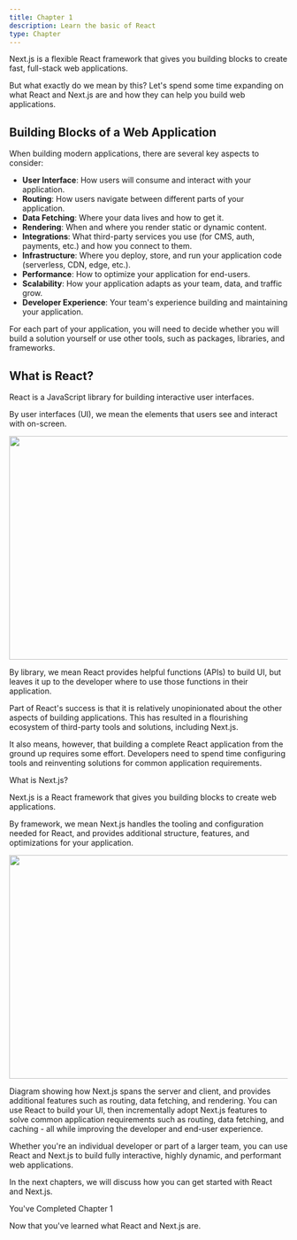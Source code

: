 ```yaml
---
title: Chapter 1
description: Learn the basic of React
type: Chapter
---
```


Next.js is a flexible React framework that gives you building blocks to create fast, full-stack web applications.

But what exactly do we mean by this? Let's spend some time expanding on what React and Next.js are and how they can help you build web applications.

## Building Blocks of a Web Application

When building modern applications, there are several key aspects to consider:

- **User Interface**: How users will consume and interact with your application.
- **Routing**: How users navigate between different parts of your application.
- **Data Fetching**: Where your data lives and how to get it.
- **Rendering**: When and where you render static or dynamic content.
- **Integrations**: What third-party services you use (for CMS, auth, payments, etc.) and how you connect to them.
- **Infrastructure**: Where you deploy, store, and run your application code (serverless, CDN, edge, etc.).
- **Performance**: How to optimize your application for end-users.
- **Scalability**: How your application adapts as your team, data, and traffic grow.
- **Developer Experience**: Your team's experience building and maintaining your application.

For each part of your application, you will need to decide whether you will build a solution yourself or use other tools, such as packages, libraries, and frameworks.

## What is React?

React is a JavaScript library for building interactive user interfaces.

By user interfaces (UI), we mean the elements that users see and interact with on-screen.

<Image
  src='/images/react/learn-react-components.webp'
  width='718'
  height='404'
/>

By library, we mean React provides helpful functions (APIs) to build UI, but leaves it up to the developer where to use those functions in their application.

Part of React's success is that it is relatively unopinionated about the other aspects of building applications. This has resulted in a flourishing ecosystem of third-party tools and solutions, including Next.js.

It also means, however, that building a complete React application from the ground up requires some effort. Developers need to spend time configuring tools and reinventing solutions for common application requirements.

What is Next.js?

Next.js is a React framework that gives you building blocks to create web applications.

By framework, we mean Next.js handles the tooling and configuration needed for React, and provides additional structure, features, and optimizations for your application.

<Image
  src='/images/react/learn-ecosystem.webp'
  width='718'
  height='404'
/>

Diagram showing how Next.js spans the server and client, and provides additional features such as routing, data fetching, and rendering.
You can use React to build your UI, then incrementally adopt Next.js features to solve common application requirements such as routing, data fetching, and caching - all while improving the developer and end-user experience.

Whether you're an individual developer or part of a larger team, you can use React and Next.js to build fully interactive, highly dynamic, and performant web applications.

In the next chapters, we will discuss how you can get started with React and Next.js.

<Callout>
 You've Completed Chapter 1

Now that you've learned what React and Next.js are.

</Callout>
